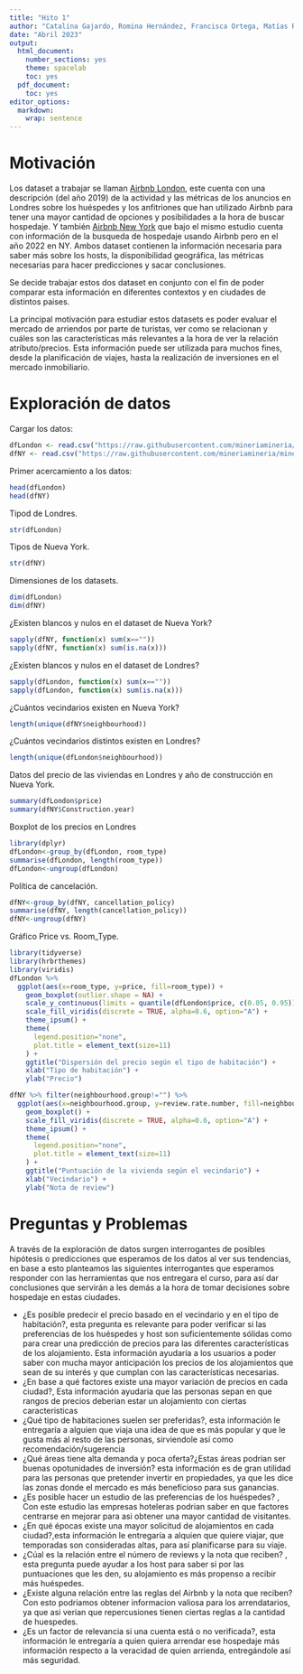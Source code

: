 ```yaml
---
title: "Hito 1"
author: "Catalina Gajardo, Romina Hernández, Francisca Ortega, Matías Rivera y Darlene Sobarzo"
date: "Abril 2023"
output:
  html_document:
    number_sections: yes
    theme: spacelab
    toc: yes
  pdf_document:
    toc: yes
editor_options: 
  markdown: 
    wrap: sentence
---
```


# Motivación
Los dataset a trabajar se llaman [Airbnb London](https://www.kaggle.com/datasets/whenamancodes/london-uk-airbnb-open-data), este cuenta con una descripción (del año 2019) de la actividad y las métricas de los anuncios en Londres sobre los huéspedes y los anfitriones que han utilizado Airbnb para tener una mayor cantidad de opciones y posibilidades a la hora de buscar hospedaje. Y también [Airbnb New York](https://www.kaggle.com/datasets/arianazmoudeh/airbnbopendata) que bajo el mismo estudio cuenta con información de la busqueda de hospedaje usando Airbnb pero en el año 2022 en NY. Ambos dataset contienen la información necesaria para saber más sobre los hosts, la disponibilidad geográfica, las métricas necesarias para hacer predicciones y sacar conclusiones.

Se decide trabajar estos dos dataset en conjunto con el fin de poder comparar esta información en diferentes contextos y en ciudades de distintos paises.

La principal motivación para estudiar estos datasets es poder evaluar el mercado de arriendos por parte de turistas, ver como se relacionan y cuáles son las características más relevantes a la hora de ver la relación atributo/precios. Esta información puede ser utilizada para muchos fines, desde la planificación de viajes, hasta la realización de inversiones en el mercado inmobiliario.

# Exploración de datos

Cargar los datos:
```r
dfLondon <- read.csv("https://raw.githubusercontent.com/mineriamineria/mineria/main/dataLondon.csv", encoding = "UTF-8")
dfNY <- read.csv("https://raw.githubusercontent.com/mineriamineria/mineria/main/dataNY.csv", encoding = "UTF-8")
```


Primer acercamiento a los datos:

```r
head(dfLondon)
head(dfNY)
```
Tipod de Londres.
```r
str(dfLondon)
```
Tipos de Nueva York.
```r
str(dfNY)
```

Dimensiones de los datasets.

```r
dim(dfLondon)
dim(dfNY)
```

¿Existen blancos y nulos en el dataset de Nueva York?

```r
sapply(dfNY, function(x) sum(x==""))
sapply(dfNY, function(x) sum(is.na(x)))
```

¿Existen blancos y nulos en el dataset de Londres?

```r
sapply(dfLondon, function(x) sum(x==""))
sapply(dfLondon, function(x) sum(is.na(x)))
```

¿Cuántos vecindarios existen en Nueva York?

```r
length(unique(dfNY$neighbourhood))
```

¿Cuántos vecindarios distintos existen en Londres?

```r
length(unique(dfLondon$neighbourhood))
```

Datos del precio de las viviendas en Londres y año de construcción en Nueva York.

```r
summary(dfLondon$price)
summary(dfNY$Construction.year)
```
Boxplot de los precios en Londres

```r
library(dplyr)
dfLondon<-group_by(dfLondon, room_type)
summarise(dfLondon, length(room_type))
dfLondon<-ungroup(dfLondon)
```

Política de cancelación.

```r
dfNY<-group_by(dfNY, cancellation_policy)
summarise(dfNY, length(cancellation_policy))
dfNY<-ungroup(dfNY)
```

Gráfico Price vs. Room_Type.

```r
library(tidyverse)
library(hrbrthemes)
library(viridis)
dfLondon %>%
  ggplot(aes(x=room_type, y=price, fill=room_type)) +
    geom_boxplot(outlier.shape = NA) +
    scale_y_continuous(limits = quantile(dfLondon$price, c(0.05, 0.95))) +
    scale_fill_viridis(discrete = TRUE, alpha=0.6, option="A") +
    theme_ipsum() +
    theme(
      legend.position="none",
      plot.title = element_text(size=11)
    ) +
    ggtitle("Dispersión del precio según el tipo de habitación") +
    xlab("Tipo de habitación") +
    ylab("Precio")
```


```r
dfNY %>% filter(neighbourhood.group!="") %>% 
  ggplot(aes(x=neighbourhood.group, y=review.rate.number, fill=neighbourhood.group)) +
    geom_boxplot() +
    scale_fill_viridis(discrete = TRUE, alpha=0.6, option="A") +
    theme_ipsum() +
    theme(
      legend.position="none",
      plot.title = element_text(size=11)
    ) +
    ggtitle("Puntuación de la vivienda según el vecindario") +
    xlab("Vecindario") +
    ylab("Nota de review")
```

# Preguntas y Problemas

A través de la exploración de datos surgen interrogantes de posibles hipótesis o predicciones que esperamos de los datos al ver sus tendencias, en base a esto planteamos las siguientes interrogantes que esperamos responder con las herramientas que nos entregara el curso, para así dar conclusiones que servirán a les demás a la hora de tomar decisiones sobre hospedaje en estas ciudades.

- ¿Es posible predecir el precio basado en el vecindario y en el tipo de habitación?, esta pregunta es relevante para poder verificar si las preferencias de los huéspedes y host son suficientemente sólidas como para crear una predicción de precios para las diferentes características de los alojamiento. Esta información ayudaría a los usuarios a poder saber con mucha mayor anticipación los precios de los alojamientos que sean de su interés y que cumplan con las características necesarias.
- ¿En base a qué factores existe una mayor variación de precios en cada ciudad?, Esta información ayudaria que las personas sepan en que rangos de precios deberian estar un alojamiento con ciertas caracteristicas
- ¿Qué tipo de habitaciones suelen ser preferidas?, esta información le entregaría a alguien que viaja una idea de que es más popular y que le gusta
más al resto de las personas, sirviendole así como recomendación/sugerencia
- ¿Qué áreas tiene alta demanda y poca oferta?¿Estas áreas podrían ser buenas opotunidades de inversión? esta información es de gran utilidad para las personas que pretender invertir en propiedades, ya que les dice las zonas donde el mercado es más beneficioso para sus ganancias.
- ¿Es posible hacer un estudio de las preferencias de los huéspedes? , Con este estudio las empresas hoteleras podrian saber en que factores centrarse en mejorar para asi obtener una mayor cantidad de visitantes.
- ¿En qué épocas existe una mayor solicitud de alojamientos en cada ciudad?,esta información le entregaría a alquien que quiere viajar, que temporadas
son consideradas altas, para así planificarse para su viaje.
- ¿Cúal es la relación entre el número de reviews y la nota que reciben? , esta pregunta puede ayudar a los host para saber si por las puntuaciones que les den, su alojamiento es más propenso a recibir más huéspedes.
- ¿Existe alguna relación entre las reglas del Airbnb y la nota que reciben? Con esto podriamos obtener informacion valiosa para los arrendatarios, ya que asi verian que repercusiones tienen ciertas reglas a la cantidad de huespedes.
- ¿Es un factor de relevancia si una cuenta está o no verificada?, esta información le entregaría a quien quiera arrendar ese hospedaje más información
respecto a la veracidad de quien arrienda, entregándole así más seguridad.

